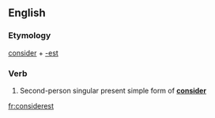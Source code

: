 ==English==

===Etymology===
[[consider]] + [[-est]]

===Verb===
{{head|en|verb form}}

# {{label|en|archaic}} Second-person singular present simple form of '''[[consider]]'''

[[fr:considerest]]